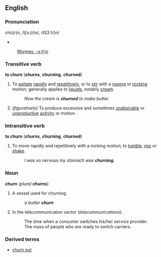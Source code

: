 ==English==
===Pronunciation===
chû(r)n, /tʃɜː(r)n/, /tS3:(r)n/
*{{audio|en-us-churn.ogg|Audio (US)}}
:[[Rhymes:English:-ɜː(r)n|Rhymes: -ɜː(r)n]]

===Transitive verb===
'''to churn''' ('''churns''', '''churning''', '''churned''')

#To [[agitate]] [[rapidly]] and [[repetitively]], or to [[stir]] with a [[rowing]] or [[rocking]] motion; generally applies to [[liquids]], notably [[cream]].
#:''Now the cream is '''churned''' to make butter.''
#(''figuratively'') To produce excessive and sometimes [[undesirable]] or [[unproductive]] [[activity]] or motion.

===Intransitive verb===
'''to churn''' ('''churns''', '''churning''', '''churned''')

#To move rapidly and repetitively with a rocking motion; to [[tumble]], [[mix]] or [[shake]].
#:''I was so nervous my stomach was '''churning'''.''

===Noun===
'''churn''' (''plural'' '''churns''')

#A vessel used for churning.
#:''a butter '''churn'''''
#In the telecommunication sector (''telecommunications''):
#: The time when a consumer switches his/her service provider.
#: The mass of people who are ready to switch carriers.

===Derived terms===
*[[churn out]]